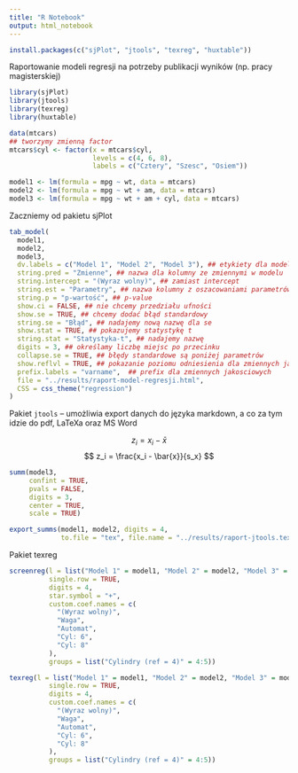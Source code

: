 ```yaml
---
title: "R Notebook"
output: html_notebook
---
```


```r
install.packages(c("sjPlot", "jtools", "texreg", "huxtable"))
```

Raportowanie modeli regresji na potrzeby publikacji wyników (np. pracy magisterskiej)

```r
library(sjPlot)
library(jtools)
library(texreg)
library(huxtable)
```

```r
data(mtcars)
## tworzymy zmienną factor
mtcars$cyl <- factor(x = mtcars$cyl, 
                     levels = c(4, 6, 8), 
                     labels = c("Cztery", "Szesc", "Osiem"))

model1 <- lm(formula = mpg ~ wt, data = mtcars)
model2 <- lm(formula = mpg ~ wt + am, data = mtcars)
model3 <- lm(formula = mpg ~ wt + am + cyl, data = mtcars)
```

Zaczniemy od pakietu sjPlot

```r
tab_model(
  model1,
  model2,
  model3, 
  dv.labels = c("Model 1", "Model 2", "Model 3"), ## etykiety dla modeli
  string.pred = "Zmienne", ## nazwa dla kolumny ze zmiennymi w modelu
  string.intercept = "(Wyraz wolny)", ## zamiast intercept
  string.est = "Parametry", ## nazwa kolumny z oszacowaniami parametrów (bety)
  string.p = "p-wartość", ## p-value
  show.ci = FALSE, ## nie chcemy przedziału ufności
  show.se = TRUE, ## chcemy dodać błąd standardowy 
  string.se = "Błąd", ## nadajemy nową nazwę dla se
  show.stat = TRUE, ## pokazujemy statystykę t
  string.stat = "Statystyka-t", ## nadajemy nazwę
  digits = 3, ## określamy liczbę miejsc po przecinku
  collapse.se = TRUE, ## błędy standardowe są poniżej parametrów
  show.reflvl = TRUE, ## pokazanie poziomu odniesienia dla zmiennych jakościowych
  prefix.labels = "varname",  ## prefix dla zmiennych jakosciowych
  file = "../results/raport-model-regresji.html",
  CSS = css_theme("regression")
)
```

Pakiet `jtools` -- umożliwia export danych do języka markdown, a co za tym idzie do pdf, LaTeXa oraz MS Word

$$
z_i = x_i - \bar{x}
$$
$$
z_i = \frac{x_i - \bar{x}}{s_x}
$$

```r
summ(model3,  
     confint = TRUE, 
     pvals = FALSE,
     digits = 3, 
     center = TRUE,
     scale = TRUE)
```

```r
export_summs(model1, model2, digits = 4, 
             to.file = "tex", file.name = "../results/raport-jtools.tex")
```
Pakiet texreg

```r
screenreg(l = list("Model 1" = model1, "Model 2" = model2, "Model 3" = model3), 
          single.row = TRUE,
          digits = 4,
          star.symbol = "+",
          custom.coef.names = c(
            "(Wyraz wolny)", 
            "Waga",
            "Automat",
            "Cyl: 6",
            "Cyl: 8"
          ),
          groups = list("Cylindry (ref = 4)" = 4:5))

```

```r
texreg(l = list("Model 1" = model1, "Model 2" = model2, "Model 3" = model3), 
          single.row = TRUE,
          digits = 4,
          custom.coef.names = c(
            "(Wyraz wolny)", 
            "Waga",
            "Automat",
            "Cyl: 6",
            "Cyl: 8"
          ),
          groups = list("Cylindry (ref = 4)" = 4:5))

```

